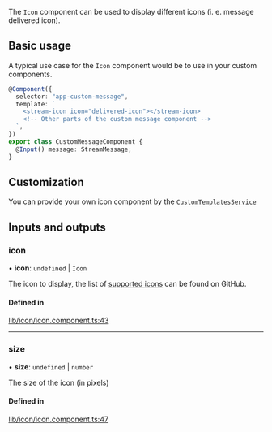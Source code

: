 The `Icon` component can be used to display different icons (i. e. message delivered icon).

## Basic usage

A typical use case for the `Icon` component would be to use in your custom components.

```typescript
@Component({
  selector: "app-custom-message",
  template: `
    <stream-icon icon="delivered-icon"></stream-icon>
    <!-- Other parts of the custom message component -->
  `,
})
export class CustomMessageComponent {
  @Input() message: StreamMessage;
}
```

## Customization

You can provide your own icon component by the [`CustomTemplatesService`](../services/CustomTemplatesService.mdx)

[//]: # "Start of generated content"
## Inputs and outputs 


### icon

• **icon**: `undefined` \| `Icon`

The icon to display, the list of [supported icons](https://github.com/GetStream/stream-chat-angular/tree/master/projects/stream-chat-angular/src/lib/icon/icon.component.ts) can be found on GitHub.

#### Defined in

[lib/icon/icon.component.ts:43](https://github.com/GetStream/stream-chat-angular/blob/77d1b46/projects/stream-chat-angular/src/lib/icon/icon.component.ts#L43)

___

### size

• **size**: `undefined` \| `number`

The size of the icon (in pixels)

#### Defined in

[lib/icon/icon.component.ts:47](https://github.com/GetStream/stream-chat-angular/blob/77d1b46/projects/stream-chat-angular/src/lib/icon/icon.component.ts#L47)

[//]: # "End of generated content"
